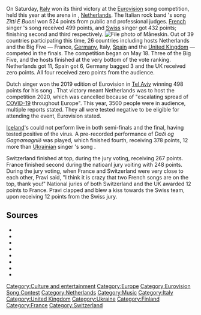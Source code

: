 {{develop}}{{date|{{subst:#time:F j, Y}}}}{{culture and entertainment}}
On Saturday, [[Italy]] won its third victory at the [[Eurovision]] song competition, held this year at the {{w|Rotterdam Ahoy}} arena in {{w|Rotterdam}}, [[Netherlands]].  The Italian rock band {{w|Måneskin}}'s song ''Zitti E Buoni'' won 524 points from public and professional judges.  [[France|French]] singer {{w|Barbara Pravi}}'s song ''{{w|Voilà (Barbara Pravi song)|Voilà}}'' received 499 points, and [[Switzerland|Swiss]] singer {{w|Gjon's Tears}} ''{{w|Tout l'univers}}'' got 432 points; finishing second and third respectively.
[[File:Maneskin 2019.jpg|left|thumb|File photo of Måneskin.{{image|Måneskin}}]]
Out of 39 countries participating this time, 26 countries including hosts Netherlands and the Big Five — France, [[Germany]], Italy, [[Spain]] and the [[United Kingdom]] — competed in the finals.  The competition began on May 18.  Three of the Big Five, and the hosts finished at the very bottom of the vote ranking.  Netherlands got 11, Spain got 6, Germany bagged 3 and the UK received zero points.  All four received zero points from the audience.

Dutch singer {{w|Duncan Laurence}} won the 2019 edition of Eurovision in [[Tel Aviv]] winning 498 points for his song ''{{w|Arcade (song)|Arcade}}''.  That victory meant Netherlands was to host the competition 2020, which was cancelled because of "escalating spread of [[COVID-19]] throughout Europe".  This year, 3500 people were in audience, multiple reports stated.  They all were tested negative to be eligible for attending the event, Eurovision stated.

[[Iceland]]'s {{w|Daði Freyr}} could not perform live in both semi-finals and the final, having tested positive of the virus.  A pre-recorded performance of ''Daði og Gagnamagnið'' was played, which finished fourth, receiving 378 points, 12 more than [[Ukraine|Ukrainian]] singer {{w|Go_A}}'s song ''{{w|Shum_(song)|Shum}}''.

Switzerland finished at top, during the jury voting, receiving 267 points.  France finished second during the natioanl jury voiting with 248 points.  During the jury voting, when France and Switzerland were very close to each other, Pravi said, "I think it is crazy that two French songs are on the top, thank you!"  National juries of both Switzerland and the UK awarded 12 points to France.  Pravi clapped and blew a kiss towards the Swiss team, upon receiving 12 points from the Swiss jury.

{{haveyoursay}}

== Sources ==

*{{source
|url    = https://www.bbc.co.uk/newsround/57212638
|title  = Eurovision Song Contest: Italy wins and UK gets 0 points
|author = 
|pub    = BBC News Online
|date   = May 22, 2021
}}
*{{source
|url    = https://www.youtube.com/watch?v=msfdz_aksY8
|title  = Eurovision Song Contest 2021 - Grand Final - Live Stream
|author = Eurovision
|pub    = YouTube
|date   = May 22, 2021
}}
*{{source
|url    = https://eurovision.tv/story/congratulations-italy-maneskin-win-eurovision-2021
|title  = Congratulations ITALY: Måneskin win Eurovision Song Contest 2021
|author = 
|pub    = Eurovision
|date   = May 22, 2021
}}
*{{source
|url    = https://eurovision.tv/mediacentre/release/italy-wins-65th-eurovision-song-contest-as-europe-unites-on-one-stage
|title  = Italy wins 65th Eurovision Song Contest as Europe unites on one stage
|author = 
|pub    = Eurovision
|date   = May 22, 2021
}}
*{{source
|url    = https://www.independent.co.uk/arts-entertainment/eurovision/eurovision-italy-winner-b1852239.html
|title  = Eurovision: Italy crowned winners after a shocking, emotional live ceremony in Rotterdam
|author = Annabel Nugent
|pub    = The Independent
|date   = May 22, 2021
}}
*{{source
|url    = https://eurovision.tv/story/interview-duncan-laurence-2021
|title  = Interview: 2019 Champion Duncan Laurence 🇳🇱
|author = 
|pub    = Eurovision
|date   = May 22, 2021
}}
*{{source
|url    = https://www.bbc.com/news/entertainment-arts-57198756
|title  = Eurovision: Iceland through to final despite Covid-enforced absence
|author = 
|pub    = Eurovision
|date   = May 21, 2021
}}
*{{source
|url    = https://eurovision.tv/official-ebu-statement-and-faq-eurovision-song-contest-2020-cancellation
|title  = Official EBU statement & FAQ on Eurovision 2020 cancellation
|author = 
|pub    = Eurovision
|date   = April 20, 2020
}}

[[Category:Culture and entertainment]]
[[Category:Europe]]
[[Category:Eurovision Song Contest]]
[[Category:Netherlands]]
[[Category:Music]]
[[Category:Italy]]
[[Category:United Kingdom]]
[[Category:Ukraine]]
[[Category:Finland]]
[[Category:France]]
[[Category:Switzerland]]
